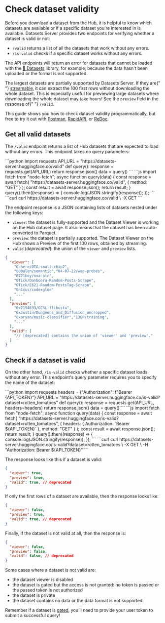# Check dataset validity

Before you download a dataset from the Hub, it is helpful to know which datasets are available or if a specific dataset you're interested in is available. Datasets Server provides two endpoints for verifying whether a dataset is valid or not:

- `/valid` returns a list of all the datasets that work without any errors.
- `/is-valid` checks if a specific dataset works without any errors.

The API endpoints will return an error for datasets that cannot be loaded with the [🤗 Datasets](https://github.com/huggingface/datasets) library, for example, because the data hasn't been uploaded or the format is not supported.

<Tip warning={true}>
  The largest datasets are partially supported by Datasets Server. If they are{" "}
  <a href="https://huggingface.co/docs/datasets/stream">streamable</a>, it can
  extract the 100 first rows without downloading the whole dataset. This is
  especially useful for previewing large datasets where downloading the whole
  dataset may take hours! See the <code>preview</code> field in the response of{" "}
  <code>/valid</code>.
</Tip>

This guide shows you how to check dataset validity programmatically, but free to try it out with [Postman](https://www.postman.com/huggingface/workspace/hugging-face-apis/request/23242779-17b761d0-b2b8-4638-a4f7-73be9049c324), [RapidAPI](https://rapidapi.com/hugging-face-hugging-face-default/api/hugging-face-datasets-api), or [ReDoc](https://redocly.github.io/redoc/?url=https://datasets-server.huggingface.co/openapi.json#operation/listValidDatasets).

## Get all valid datasets

The `/valid` endpoint returns a list of Hub datasets that are expected to load without any errors. This endpoint takes no query parameters:

<inferencesnippet>
<python>
```python
import requests
API_URL = "https://datasets-server.huggingface.co/valid"
def query():
    response = requests.get(API_URL)
    return response.json()
data = query()
```
</python>
<js>
```js
import fetch from "node-fetch";
async function query(data) {
    const response = await fetch(
        "https://datasets-server.huggingface.co/valid",
        {
            method: "GET"
        }
    );
    const result = await response.json();
    return result;
}
query().then((response) => {
    console.log(JSON.stringify(response));
});
```
</js>
<curl>
```curl
curl https://datasets-server.huggingface.co/valid \
        -X GET
```
</curl>
</inferencesnippet>

The endpoint response is a JSON containing lists of datasets nested under the following keys:

- `viewer`: the dataset is fully-supported and the Dataset Viewer is working on the Hub dataset page. It also means that the dataset has been auto-converted to Parquet.
- `preview`: the dataset is partially supported. The Dataset Viewer on the Hub shows a Preview of the first 100 rows, obtained by streaming.
- `valid` (_deprecated_): the union of the `viewer` and `preview` lists.

```json
{
  "viewer": [
    "0-hero/OIG-small-chip2",
    "000alen/semantic","04-07-22/wep-probes",
    "0721boy/nva-pic",
    "0Tick/Danbooru-Random-Posts-Scrape",
    "0Tick/E621-Random-PostsTag-Scrape",
    "0n1xus/codexglue"
    "..."
  ],
  "preview": [
    "0x7194633/GCRL-flibusta",
    "0xJustin/Dungeons_and_Diffusion_uncropped",
    "0xaryan/music-classifier","13GP/training",
    "..."
  ],
  "valid": [
    "// [deprecated] contains the union of 'viewer' and 'preview'."
  ]
}
```

## Check if a dataset is valid

On the other hand, `/is-valid` checks whether a specific dataset loads without any error. This endpoint's query parameter requires you to specify the name of the dataset:

<inferencesnippet>
<python>
```python
import requests
headers = {"Authorization": f"Bearer {API_TOKEN}"}
API_URL = "https://datasets-server.huggingface.co/is-valid?dataset=rotten_tomatoes"
def query():
    response = requests.get(API_URL, headers=headers)
    return response.json()
data = query()
```
</python>
<js>
```js
import fetch from "node-fetch";
async function query(data) {
    const response = await fetch(
        "https://datasets-server.huggingface.co/is-valid?dataset=rotten_tomatoes",
        {
            headers: { Authorization: `Bearer ${API_TOKEN}` },
            method: "GET"
        }
    );
    const result = await response.json();
    return result;
}
query().then((response) => {
    console.log(JSON.stringify(response));
});
```
</js>
<curl>
```curl
curl https://datasets-server.huggingface.co/is-valid?dataset=rotten_tomatoes \
        -X GET \
        -H "Authorization: Bearer ${API_TOKEN}"
```
</curl>
</inferencesnippet>

The response looks like this if a dataset is valid:

```json
{
  "viewer": true,
  "preview": true,
  "valid": true, // deprecated
}
```

If only the first rows of a dataset are available, then the response looks like:

```json
{
  "viewer": false,
  "preview": true,
  "valid": true, // deprecated
}
```

Finally, if the dataset is not valid at all, then the response is:

```json
{
  "viewer": false,
  "preview": false,
  "valid": false, // deprecated
}
```

Some cases where a dataset is not valid are:

- the dataset viewer is disabled
- the dataset is gated but the access is not granted: no token is passed or the passed token is not authorized
- the dataset is private
- the dataset contains no data or the data format is not supported

<Tip>
  Remember if a dataset is <a href="./quick_start#gated-datasets">gated</a>,
  you'll need to provide your user token to submit a successful query!
</Tip>
